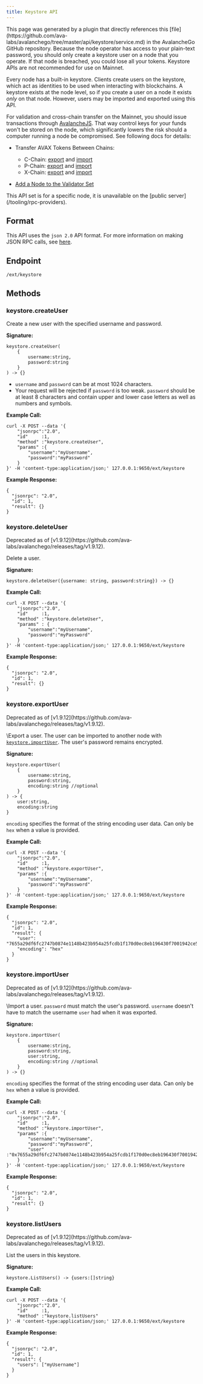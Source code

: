 ```yaml
---
title: Keystore API
---
```


<Callout title="Tip">
This page was generated by a plugin that directly references this [file](https://github.com/ava-labs/avalanchego/tree/master/api/keystore/service.md) in the AvalancheGo GitHub repository.
</Callout>

<Callout type="warning">
Because the node operator has access to your plain-text password, you should only create a keystore user on a node that you operate. If that node is breached, you could lose all your tokens. Keystore APIs are not recommended for use on Mainnet.
</Callout>

Every node has a built-in keystore. Clients create users on the keystore, which act as identities to be used when interacting with blockchains. A keystore exists at the node level, so if you create a user on a node it exists _only_ on that node. However, users may be imported and exported using this API.

For validation and cross-chain transfer on the Mainnet, you should issue transactions through [AvalancheJS](/tooling/avalanche-js). That way control keys for your funds won't be stored on the node, which significantly lowers the risk should a computer running a node be compromised. See following docs for details:

*   Transfer AVAX Tokens Between Chains:
    
    *   C-Chain: [export](https://github.com/ava-labs/avalanchejs/blob/master/examples/c-chain/export.ts) and [import](https://github.com/ava-labs/avalanchejs/blob/master/examples/c-chain/import.ts)
    *   P-Chain: [export](https://github.com/ava-labs/avalanchejs/blob/master/examples/p-chain/export.ts) and [import](https://github.com/ava-labs/avalanchejs/blob/master/examples/p-chain/import.ts)
    *   X-Chain: [export](https://github.com/ava-labs/avalanchejs/blob/master/examples/x-chain/export.ts) and [import](https://github.com/ava-labs/avalanchejs/blob/master/examples/x-chain/import.ts)
*   [Add a Node to the Validator Set](/nodes/validate/node-validator)
    


<Callout type="info">
This API set is for a specific node, it is unavailable on the [public server](/tooling/rpc-providers).
</Callout>

Format[​](#format "Direct link to heading")
-------------------------------------------

This API uses the `json 2.0` API format. For more information on making JSON RPC calls, see [here](/api-reference/standards/guides/api-calls).

Endpoint[​](#endpoint "Direct link to heading")
-----------------------------------------------
```
/ext/keystore
```

Methods[​](#methods "Direct link to heading")
---------------------------------------------

### keystore.createUser[​](#keystorecreateuser "Direct link to heading")

Create a new user with the specified username and password.

**Signature:**

```
keystore.createUser(
    {
        username:string,
        password:string
    }
) -> {}

```


*   `username` and `password` can be at most 1024 characters.
*   Your request will be rejected if `password` is too weak. `password` should be at least 8 characters and contain upper and lower case letters as well as numbers and symbols.

**Example Call:**

```
curl -X POST --data '{
    "jsonrpc":"2.0",
    "id"     :1,
    "method" :"keystore.createUser",
    "params" :{
        "username":"myUsername",
        "password":"myPassword"
    }
}' -H 'content-type:application/json;' 127.0.0.1:9650/ext/keystore

```


**Example Response:**

```
{
  "jsonrpc": "2.0",
  "id": 1,
  "result": {}
}

```


### keystore.deleteUser[​](#keystoredeleteuser "Direct link to heading")

<Callout type="warning">
    Deprecated as of [v1.9.12](https://github.com/ava-labs/avalanchego/releases/tag/v1.9.12).
</Callout>

Delete a user.

**Signature:**

```
keystore.deleteUser({username: string, password:string}) -> {}

```


**Example Call:**

```
curl -X POST --data '{
    "jsonrpc":"2.0",
    "id"     :1,
    "method" :"keystore.deleteUser",
    "params" : {
        "username":"myUsername",
        "password":"myPassword"
    }
}' -H 'content-type:application/json;' 127.0.0.1:9650/ext/keystore

```


**Example Response:**

```
{
  "jsonrpc": "2.0",
  "id": 1,
  "result": {}
}

```


### keystore.exportUser[​](#keystoreexportuser "Direct link to heading")
<Callout type="warning">
    Deprecated as of [v1.9.12](https://github.com/ava-labs/avalanchego/releases/tag/v1.9.12).
</Callout>

\Export a user. The user can be imported to another node with [`keystore.importUser`](/api-reference/keystore-api#keystoreimportuser). The user's password remains encrypted.

**Signature:**

```
keystore.exportUser(
    {
        username:string,
        password:string,
        encoding:string //optional
    }
) -> {
    user:string,
    encoding:string
}

```


`encoding` specifies the format of the string encoding user data. Can only be `hex` when a value is provided.

**Example Call:**

```
curl -X POST --data '{
    "jsonrpc":"2.0",
    "id"     :1,
    "method" :"keystore.exportUser",
    "params" :{
        "username":"myUsername",
        "password":"myPassword"
    }
}' -H 'content-type:application/json;' 127.0.0.1:9650/ext/keystore

```


**Example Response:**

```
{
  "jsonrpc": "2.0",
  "id": 1,
  "result": {
    "user": "7655a29df6fc2747b0874e1148b423b954a25fcdb1f170d0ec8eb196430f7001942ce55b02a83b1faf50a674b1e55bfc00000000",
    "encoding": "hex"
  }
}

```


### keystore.importUser[​](#keystoreimportuser "Direct link to heading")
<Callout type="warning">
    Deprecated as of [v1.9.12](https://github.com/ava-labs/avalanchego/releases/tag/v1.9.12).
</Callout>

\Import a user. `password` must match the user's password. `username` doesn't have to match the username `user` had when it was exported.

**Signature:**

```
keystore.importUser(
    {
        username:string,
        password:string,
        user:string,
        encoding:string //optional
    }
) -> {}

```


`encoding` specifies the format of the string encoding user data. Can only be `hex` when a value is provided.

**Example Call:**

```
curl -X POST --data '{
    "jsonrpc":"2.0",
    "id"     :1,
    "method" :"keystore.importUser",
    "params" :{
        "username":"myUsername",
        "password":"myPassword",
        "user"    :"0x7655a29df6fc2747b0874e1148b423b954a25fcdb1f170d0ec8eb196430f7001942ce55b02a83b1faf50a674b1e55bfc000000008cf2d869"
    }
}' -H 'content-type:application/json;' 127.0.0.1:9650/ext/keystore

```


**Example Response:**

```
{
  "jsonrpc": "2.0",
  "id": 1,
  "result": {}
}

```


### keystore.listUsers[​](#keystorelistusers "Direct link to heading")
<Callout type="warning">
    Deprecated as of [v1.9.12](https://github.com/ava-labs/avalanchego/releases/tag/v1.9.12).
</Callout>

List the users in this keystore.

**Signature:**

```
keystore.ListUsers() -> {users:[]string}

```


**Example Call:**

```
curl -X POST --data '{
    "jsonrpc":"2.0",
    "id"     :1,
    "method" :"keystore.listUsers"
}' -H 'content-type:application/json;' 127.0.0.1:9650/ext/keystore

```


**Example Response:**

```
{
  "jsonrpc": "2.0",
  "id": 1,
  "result": {
    "users": ["myUsername"]
  }
}

```
